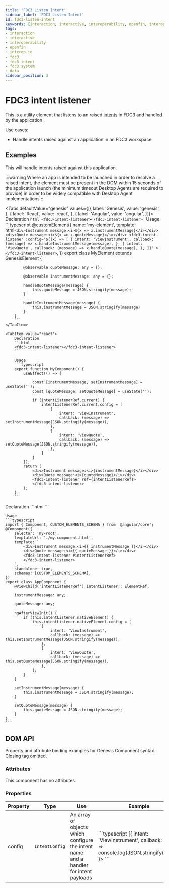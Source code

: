 ---
title: 'FDC3 Listen Intent'
sidebar_label: 'FDC3 Listen Intent'
id: fdc3-listen-intent
keywords: [interaction, interactive, interoperability, openfin, interop.io, fdc3, fdc3 intent, data]
tags:
- interaction
- interactive
- interoperability
- openfin
- interop.io
- fdc3
- fdc3 intent
- fdc3 system
- data
sidebar_position: 3
---



# FDC3 intent listener

This is a utility element that listens to an raised [intents](https://fdc3.finos.org/docs/intents/spec) in FDC3 and handled by the application .

Use cases:
* Handle intents raised against an application in an FDC3 workspace.

## Examples

This will handle intents raised against this application.

:::warning
Where an app is intended to be launched in order to resolve a raised intent, the element must be present in the DOM within 15 seconds of the application launch (the minimum timeout Desktop Agents are required to provide) in order to be widely compatible with Desktop Agent implementations
:::

<Tabs defaultValue="genesis" values={[{ label: 'Genesis', value: 'genesis', }, { label: 'React', value: 'react', }, { label: 'Angular', value: 'angular', }]}>
    <TabItem value="genesis">
        Declaration
        ```html
        <fdc3-intent-listener></fdc3-intent-listener>
        ```
        Usage
        ```typescript
        @customElement({
        name: 'my-element',
        template: html`
            <div>Instrument message:<i>${x => x.instrumentMessage}</i></div>
            <div>Quote message:<i>${x => x.quoteMessage}</i></div>
            <fdc3-intent-listener
                :config="${(x) => [
                    {
                        intent: 'ViewInstrument',
                        callback: (message) => x.handleInstrumentMessage(message),
                    },
                    {
                        intent: 'ViewQuote',
                        callback: (message) => x.handleQuote(message),
                    },
                ]}"
            >
            </fdc3-intent-listener>
        `,
        })
        export class MyElement extends GenesisElement {

            @observable quoteMessage: any = {};
    
            @observable instrumentMessage: any = {};
    
            handleQuoteMessage(message) {
                this.quoteMessage = JSON.stringify(message);
            }

            handleInstrumentMessage(message) {
                this.instrumentMessage = JSON.stringify(message)
            }
        }
        ```
    </TabItem>

    <TabItem value="react">
        Declaration
        ```html
        <fdc3-intent-listener></fdc3-intent-listener>
        ```

        Usage
        ```typescript
        export function MyComponent() {
            useEffect(() => {

                const [instrumentMessage, setInstrumentMessage] = useState('');
                const [quoteMessage, setQuoteMessage] = useState('');

                if (intentListenerRef.current) {
                    intentListenerRef.current.config = [
                        {
                            intent: 'ViewInstrument',
                            callback: (message) => setInstrumentMessage(JSON.stringify(message)),
                        },
                        {
                            intent: 'ViewQuote',
                            callback: (message) => setQuoteMessage(JSON.stringify(message)),
                        },
                    ]
                }
            });
            return (
                <div>Instrument message:<i>{instrumentMessage}</i></div>
                <div>Quote message:<i>{quoteMessage}</i></div>
                <fdc3-intent-listener ref={intentListenerRef}>
                </fdc3-intent-listener>
            );
        }
        ```
</TabItem>

<TabItem value="angular">
    Declaration
    ```html
    <fdc3-intent-listener></fdc3-intent-listener>
    ```

    Usage
    ```typescript
    import { Component, CUSTOM_ELEMENTS_SCHEMA } from '@angular/core';
    @Component({
        selector: 'my-root',
        templateUrl: './my.component.html',
        template: `
            <div>Instrument message:<i>{{ instrumentMessage }}</i></div>
            <div>Quote message:<i>{{ quoteMessage }}</i></div>
            <fdc3-intent-listener #intentListenerRef>
            </fdc3-intent-listener>
        `,
        standalone: true,
        schemas: [CUSTOM_ELEMENTS_SCHEMA],
    })
    export class AppComponent {
        @ViewChild('intentListenerRef') intentListener!: ElementRef;

        instrumentMessage: any;

        quoteMessage: any;

        ngAfterViewInit() {
            if (this.intentListener.nativeElement) {
                this.intentListener.nativeElement.config = [
                    {
                        intent: 'ViewInstrument',
                        callback: (message) => this.setInstrumentMessage(JSON.stringify(message)),
                    },
                    {
                        intent: 'ViewQuote',
                        callback: (message) => this.setQuoteMessage(JSON.stringify(message)),
                    },
                ];
            }
        }

        setInstrumentMessage(message) {
            this.instrumentMessage = JSON.stringify(message);
        }

        setQuoteMessage(message) {
            this.quoteMessage = JSON.stringify(message);
        }
    }
    ```
</TabItem>
</Tabs>

## DOM API

Property and attribute binding examples for Genesis Component syntax. Closing tag omitted.

### Attributes

This component has no attributes

### Properties

<table>
    <thead>
    <tr>
        <th>Property</th>
        <th>Type</th>
        <th>Use</th>
        <th>Example</th>
    </tr>
    </thead>
    <tbody>
    <tr>
        <td>config</td>
        <td><code>IntentConfig</code></td> <!-- TODO link API docs -->
        <td>An array of objects which configure the intent name and a handler for intent payloads</td>
        <td>
            ```typescript
            <fdc3-intent-listener :config=${() =>
                [{ intent: 'ViewInstrument', callback: (msg) => console.log(JSON.stringify(msg)}]
            }>
            ```
        </td>
    </tr>
    </tbody>
</table>
